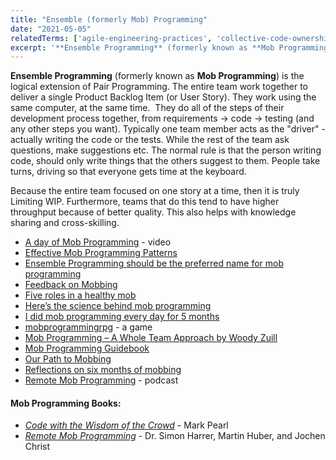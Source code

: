 ```yaml
---
title: "Ensemble (formerly Mob) Programming"
date: "2021-05-05"
relatedTerms: ['agile-engineering-practices', 'collective-code-ownership', 'pair-programming']
excerpt: '**Ensemble Programming** (formerly known as **Mob Programming**) is the logical extension'
---
```


**Ensemble Programming** (formerly known as **Mob Programming**) is the logical extension of Pair Programming. The entire team work together to deliver a single Product Backlog Item (or User Story). They work using the same computer, at the same time.  They do all of the steps of their development process together, from requirements -> code -> testing (and any other steps you want). Typically one team member acts as the "driver" - actually writing the code or the tests. While the rest of the team ask questions, make suggestions etc. The normal rule is that the person writing code, should only write things that the others suggest to them. People take turns, driving so that everyone gets time at the keyboard.

Because the entire team focused on one story at a time, then it is truly Limiting WIP. Furthermore, teams that do this tend to have higher throughput because of better quality. This also helps with knowledge sharing and cross-skilling.

<HighlightBox heading="Resource Links" variant="resourceLinks">

- [A day of Mob Programming](https://www.youtube.com/watch?v=p_pvslS4gEI) - video
- [Effective Mob Programming Patterns](https://www.infoq.com/news/2019/02/effective-mob-programming)
- [Ensemble Programming should be the preferred name for mob programming](https://www.lisihocke.com/2021/02/ensemble-is-the-new-mob.html)
- [Feedback on Mobbing](https://medium.com/ingeniouslysimple/feedback-feedback-on-mobbing-dd3c3ffe74d0)
- [Five roles in a healthy mob](https://cucumber.io/blog/bdd/five-roles-in-a-healthy-mob/)
- [Here’s the science behind mob programming](https://medium.com/comparethemarket/you-asked-me-to-prove-mob-programming-works-heres-the-proof-70eb6a1d0279)
- [I did mob programming every day for 5 months](https://medium.com/comparethemarket/i-did-mob-programming-every-day-for-5-months-heres-what-i-learnt-b586fb8b67c)
- [mobprogrammingrpg](https://github.com/willemlarsen/mobprogrammingrpg) - a game
- [Mob Programming – A Whole Team Approach by Woody Zuill](https://www.agilealliance.org/resources/experience-reports/mob-programming-agile2014/)
- [Mob Programming Guidebook](http://www.mobprogrammingguidebook.com/images/mobprogrammingguidebook.pdf)
- [Our Path to Mobbing](https://www.hidigital.solutions/blog/our-path-to-mobbing/)
- [Reflections on six months of mobbing](https://medium.com/ingeniouslysimple/reflections-on-six-months-of-mobbing-67c423e3cd9e)
- [Remote Mob Programming](https://www.innoq.com/de/podcast/061-remote-mob-programming/) - podcast

#### Mob Programming Books:

- [_Code with the Wisdom of the Crowd_](https://pragprog.com/titles/mpmob/code-with-the-wisdom-of-the-crowd/) - Mark Pearl
- [_Remote Mob Programming_](https://leanpub.com/remotemobprogramming) - Dr. Simon Harrer, Martin Huber, and Jochen Christ

</HighlightBox>
